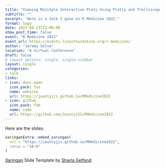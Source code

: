 ```yaml
---
title: "Viewing Mulitple Interactive Plots Using Plotly and Trelliscopejs"
subtitle: ""
excerpt: "Here is a talk I gave on R Medicine 2022."
format: hugo
date: 2022-08-23T23:00:00
show_post_time: false
event: "R Medicine 2022"
event_url: https://events.linuxfoundation.org/r-medicine/
author: "Jeremy Selva"
location: "A Virtual Conference"
draft: false
# layout options: single, single-sidebar
layout: single
categories:
- talk
links:
- icon: door-open
  icon_pack: fas
  name: website
  url: https://jauntyjjs.github.io/RMedicine2022
- icon: github
  icon_pack: fab
  name: code
  url: https://github.com/JauntyJJS/RMedicine2022
---
```


Here are the slides.

```r

xaringanExtra::embed_xaringan(
  url = "https://jauntyjjs.github.io/RMedicine2022",
  ratio = "16:9"
)

```

[Xaringan](https://github.com/yihui/xaringan) Slide Template by [Sharla Gelfand](https://github.com/sharlagelfand/sharstudioconf)
